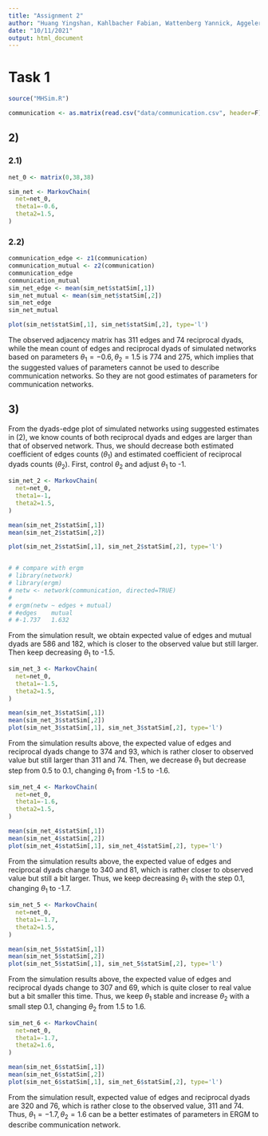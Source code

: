 ```yaml
---
title: "Assignment 2"
author: "Huang Yingshan, Kahlbacher Fabian, Wattenberg Yannick, Aggeler Samuel"
date: "10/11/2021"
output: html_document
---
```


# Task 1
```r
source("MHSim.R")
```

```r
communication <- as.matrix(read.csv("data/communication.csv", header=F))
```

## 2)

### 2.1)
```r
net_0 <- matrix(0,38,38)

sim_net <- MarkovChain(
  net=net_0,
  theta1=-0.6,
  theta2=1.5,
)
```

### 2.2)
```r
communication_edge <- z1(communication)
communication_mutual <- z2(communication)
communication_edge
communication_mutual
sim_net_edge <- mean(sim_net$statSim[,1])
sim_net_mutual <- mean(sim_net$statSim[,2])
sim_net_edge
sim_net_mutual
```
```r
plot(sim_net$statSim[,1], sim_net$statSim[,2], type='l')
```
The observed adjacency matrix has 311 edges and 74 reciprocal dyads, while the mean count of edges and reciprocal dyads of simulated networks based on parameters $\theta_1=-0.6,\theta_2=1.5$ is 774 and 275, which implies that the suggested values of parameters cannot be used to describe communication networks. So they are not good estimates of parameters for communication networks.

## 3)
From the dyads-edge plot of simulated networks using suggested estimates in (2), we know counts of both reciprocal dyads and edges are larger than that of observed network. Thus, we should decrease both estimated coefficient of edges counts ($\theta_1$) and estimated coefficient of reciprocal dyads counts ($\theta_2$). First, control $\theta_2$ and adjust $\theta_1$ to -1.
```r

sim_net_2 <- MarkovChain(
  net=net_0,
  theta1=-1,
  theta2=1.5,
)

mean(sim_net_2$statSim[,1])
mean(sim_net_2$statSim[,2])

plot(sim_net_2$statSim[,1], sim_net_2$statSim[,2], type='l')


# # compare with ergm
# library(network) 
# library(ergm)
# netw <- network(communication, directed=TRUE)
# 
# ergm(netw ~ edges + mutual) 
# #edges    mutual  
# #-1.737   1.632
```
From the simulation result, we obtain expected value of edges and mutual dyads are 586 and 182, which is closer to the observed value but still larger. Then keep decreasing $\theta_1$ to -1.5.
```r
sim_net_3 <- MarkovChain(
  net=net_0,
  theta1=-1.5,
  theta2=1.5,
)
```
```r
mean(sim_net_3$statSim[,1])
mean(sim_net_3$statSim[,2])
plot(sim_net_3$statSim[,1], sim_net_3$statSim[,2], type='l')
```
From the simulation results above, the expected value of edges and reciprocal dyads change to 374 and 93, which is rather closer to observed value but still larger than 311 and 74. Then, we decrease $\theta_1$ but decrease step from 0.5 to 0.1, changing $\theta_1$ from -1.5 to -1.6.
```r
sim_net_4 <- MarkovChain(
  net=net_0,
  theta1=-1.6,
  theta2=1.5,
)
```
```r
mean(sim_net_4$statSim[,1])
mean(sim_net_4$statSim[,2])
plot(sim_net_4$statSim[,1], sim_net_4$statSim[,2], type='l')
```
From the simulation results above, the expected value of edges and reciprocal dyads change to 340 and 81, which is rather closer to observed value but still a bit larger. Thus, we keep decreasing $\theta_1$ with the step 0.1, changing $\theta_1$ to -1.7.
```r
sim_net_5 <- MarkovChain(
  net=net_0,
  theta1=-1.7,
  theta2=1.5,
)
```
```r
mean(sim_net_5$statSim[,1])
mean(sim_net_5$statSim[,2])
plot(sim_net_5$statSim[,1], sim_net_5$statSim[,2], type='l')
```
From the simulation results above, the expected value of edges and reciprocal dyads change to 307 and 69, which is quite closer to real value but a bit smaller this time. Thus, we keep $\theta_1$ stable and increase $\theta_2$ with a small step 0.1, changing $\theta_2$ from 1.5 to 1.6.
```r
sim_net_6 <- MarkovChain(
  net=net_0,
  theta1=-1.7,
  theta2=1.6,
)
```
```r
mean(sim_net_6$statSim[,1])
mean(sim_net_6$statSim[,2])
plot(sim_net_6$statSim[,1], sim_net_6$statSim[,2], type='l')
```
From the simulation result, expected value of edges and reciprocal dyads are 320 and 76, which is rather close to the observed value, 311 and 74. Thus, $\theta_1=-1.7,\theta_2=1.6$ can be a better estimates of parameters in ERGM to describe communication network.

